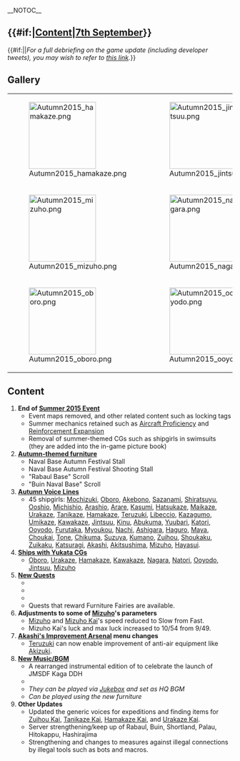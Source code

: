 __NOTOC__
== {{#if:{{{thread|}}}|[[Partials/Updates/2015_September_7th/Content|Content]]|[[Thread:317621|7th September]]}} ==
{{#if:{{{thread|}}}||''For a full debriefing on the game update (including developer tweets), you may wish to refer to [[Partials/Updates/2015_September_7th|this link]].''}}

==Gallery==
{| class="wikitable"
|-
| style="width:150px;" |[[File:Autumn2015_hamakaze.png|150px]]
| style="width:150px;" |[[File:Autumn2015_jintsuu.png|150px]]
| style="width:150px;" |[[File:Autumn2015_kawakaze.png|150px]]
|-
|[[File:Autumn2015_mizuho.png|150px]]
|[[File:Autumn2015_nagara.png|150px]]
|[[File:Autumn2015_natori.png|150px]]
|-
|[[File:Autumn2015_oboro.png|150px]]
|[[File:Autumn2015_ooyodo.png|150px]]
|[[File:Autumn2015_urakaze.png|150px]]
|}

==Content==
# '''End of [[Summer 2015 Event]]'''
#* Event maps removed, and other related content such as locking tags
#* Summer mechanics retained such as [[Aircraft Proficiency]] and [[Reinforcement Expansion]]
#* Removal of summer-themed CGs such as shipgirls in swimsuits (they are added into the in-game picture book)
# '''[[Furniture|Autumn-themed furniture]]'''
#* Naval Base Autumn Festival Stall
#* Naval Base Autumn Festival Shooting Stall
#* "Rabaul Base" Scroll
#* "Buin Naval Base" Scroll
# '''[[Seasonal/Fall_2015|Autumn Voice Lines]]'''
#* 45 shipgirls: [[Mochizuki]], [[Oboro]], [[Akebono]], [[Sazanami]], [[Shiratsuyu]], [[Ooshio]], [[Michishio]], [[Arashio]], [[Arare]], [[Kasumi]], [[Hatsukaze]], [[Maikaze]], [[Urakaze]], [[Tanikaze]], [[Hamakaze]], [[Teruzuki]], [[Libeccio]], [[Kazagumo]], [[Umikaze]], [[Kawakaze]], [[Jintsuu]], [[Kinu]], [[Abukuma]], [[Yuubari]], [[Katori]], [[Ooyodo]], [[Furutaka]], [[Myoukou]], [[Nachi]], [[Ashigara]], [[Haguro]], [[Maya]], [[Choukai]], [[Tone]], [[Chikuma]], [[Suzuya]], [[Kumano]], [[Zuihou]], [[Shoukaku]], [[Zuikaku]], [[Katsuragi]], [[Akashi]], [[Akitsushima]], [[Mizuho]], [[Hayasui]].
#'''[[Seasonal#Fall_CG_2015|Ships with Yukata CGs]]'''
#* [[Oboro/Gallery|Oboro]], [[Urakaze/Gallery|Urakaze]], [[Hamakaze/Gallery|Hamakaze]], [[Kawakaze/Gallery|Kawakaze]], [[Nagara/Gallery|Nagara]], [[Natori/Gallery|Natori]], [[Ooyodo/Gallery|Ooyodo]], [[Jintsuu/Gallery|Jintsuu]], [[Mizuho/Gallery|Mizuho]]
# '''[[Quests|New Quests]]'''
#* {{Nihongo|Elite Fleet Exercises|精鋭艦隊演習|}}
#* {{Nihongo|Strengthen ASW Patrols in Front of the Naval Base!|鎮守府正面の対潜哨戒を強化せよ！|}}
#* {{Nihongo|Advance the "Carrier Task Force" to the Northern Sea!|「空母機動部隊」北方海域に進出せよ！|}}
#* Quests that reward Furniture Fairies are available.
# '''Adjustments to some of [[Mizuho]]'s parameters'''
#* [[Mizuho]] and [[Mizuho#Second Upgrade|Mizuho Kai]]'s speed reduced to Slow from Fast.
#* Mizuho Kai's luck and max luck increased to 10/54 from 9/49.
# '''[[Akashi's Improvement Arsenal]] menu changes'''
#* [[Teruzuki]] can now enable improvement of anti-air equipment like [[Akizuki]].
# '''[[Music|New Music/BGM]]'''
#* A rearranged instrumental edition of {{Nihongo|Kaga Misaki Home Port Ver.|加賀岬改(母港ver)|}} to celebrate the launch of JMSDF Kaga DDH
#* {{Nihongo|The Autumn Festival at the Naval Base|鎮守府の秋祭り|}}
#* ''They can be played via [[Jukebox]] and set as HQ BGM''
#* ''Can be played using the new furniture''
# '''Other Updates'''
#* Updated the generic voices for expeditions and finding items for [[Zuihou Kai]], [[Tanikaze Kai]], [[Hamakaze Kai]], and [[Urakaze Kai]].
#* Server strengthening/keep up of Rabaul, Buin, Shortland, Palau, Hitokappu, Hashirajima
#* Strengthening and changes to measures against illegal connections by illegal tools such as bots and macros.